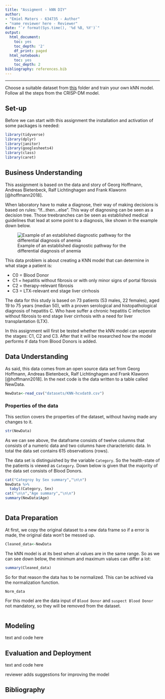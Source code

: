 ```yaml
---
title: "Assigment - kNN DIY"
author:
- "Emiel Maters - 634735 - Author"
- "name reviewer here - Reviewer"
date: "`r format(Sys.time(), '%d %B, %Y')`"
output:
  html_document:
    toc: yes
    toc_depth: '2'
    df_print: paged
  html_notebook:
    toc: yes
    toc_depth: 2
bibliography: references.bib
---
```


------------------------------------------------------------------------

Choose a suitable dataset from [this](https://github.com/HAN-M3DM-Data-Mining/assignments/tree/master/datasets) folder and train your own kNN model. Follow all the steps from the CRISP-DM model.

## Set-up

Before we can start with this assignment the installation and activation of some packages is needed:

```r
library(tidyverse)
library(dplyr)
library(janitor)
library(googlesheets4)
library(class)
library(caret)
```

## Business Understanding

This assignment is based on the data and story of Georg Hoffmann, Andreas Bietenbeck, Ralf Lichtinghagen and Frank Klawonn [@hoffmann2018].

When laboratory have to make a diagnose, their way of making decisions is based on rules: "If...then...else". This way of diagnosing can be seen as a decision tree. Those treebranches can be seen as established medical guidelines that lead at some point to a diagnosis, like shown in the example down below.

![Example of an established diagnostic pathway for the differential diagnosis of anemia](images/paste-C0185445.png){#hemoglobin}

This data problem is about creating a KNN model that can determine in what stage a patient is:

-   C0 = Blood Donor
-   C1 = hepatitis without fibrosis or with only minor signs of portal fibrosis
-   C2 = therapy-relevant fibrosis
-   C3 = LTX-relevant end stage liver cirrhosis

The data for this study is based on 73 patients (53 males, 22 females), aged 19 to 75 years (median 50), with a proven serological and histopathological diagnosis of hepatitis C. Who have suffer a chronic hepatitis C infection without fibrosis to end stage liver cirrhosis with a need for liver transplantation (LTX).

In this assignment will first be tested whether the kNN model can seperate the stages: C1, C2 and C3. After that it will be researched how the model performs if data from Blood Donors is added.

## Data Understanding

As said, this data comes from an open source data set from Georg Hoffmann, Andreas Bietenbeck, Ralf Lichtinghagen and Frank Klawonn [@hoffmann2018]. In the next code is the data written to a table called NewData.

```r
NewData<-read_csv("datasets/KNN-hcvdat0.csv")
```

### Properties of the data

This section covers the properties of the dataset, without having made any changes to it.

```r
str(NewData)
```

As we can see above, the dataframe consists of twelve columns that consists of a numeric data and two columns have characteristic data. In total the data set contains 615 observations (rows).

The data set is distinguished by the variable `Category`. So the health-state of the patients is viewed as `Category`. Down below is given that the majority of the data set consists of Blood Donors.

```r
cat("Categroy by Sex summary","\n\n")
NewData %>% 
  tabyl(Category, Sex)
cat("\n\n","Age summary","\n\n")
summary(NewData$Age)
  
```

## Data Preparation

At first, we copy the original dataset to a new data frame so if a error is made, the original data won't be messed up.

```r
Cleaned_data<-NewData
```

The kNN model is at its best when al values are in the same range. So as we can see down below, the minimum and maximum values can differ a lot:

```r
summary(Cleaned_data)
```

So for that reason the data has to be normalized. This can be achived via the normalization function.

```r
Norm_data
```

For this model are the data input of `Blood Donor` and `suspect Blood Donor` not mandatory, so they will be removed from the dataset.

```r

```

## Modeling

text and code here

## Evaluation and Deployment

text and code here

reviewer adds suggestions for improving the model

## Bibliography
